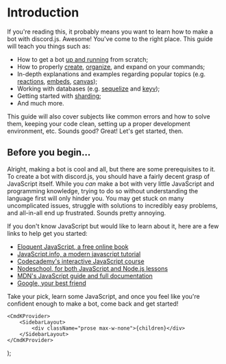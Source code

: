 
# Introduction

If you're reading this, it probably means you want to learn how to make a bot with discord.js. Awesome! You've come to the right place.
This guide will teach you things such as:

- How to get a bot [up and running](/preparations/) from scratch;
- How to properly [create](/creating-your-bot/), [organize](/creating-your-bot/command-handling.md), and expand on your commands;
- In-depth explanations and examples regarding popular topics (e.g. [reactions](/popular-topics/reactions.md), [embeds](/popular-topics/embeds.md), [canvas](/popular-topics/canvas.md));
- Working with databases (e.g. [sequelize](/sequelize/) and [keyv](/keyv/));
- Getting started with [sharding](/sharding/);
- And much more.

This guide will also cover subjects like common errors and how to solve them, keeping your code clean, setting up a proper development environment, etc.
Sounds good? Great! Let's get started, then.

## Before you begin...

Alright, making a bot is cool and all, but there are some prerequisites to it. To create a bot with discord.js, you should have a fairly decent grasp of JavaScript itself.
While you _can_ make a bot with very little JavaScript and programming knowledge, trying to do so without understanding the language first will only hinder you. You may get stuck on many uncomplicated issues, struggle with solutions to incredibly easy problems, and all-in-all end up frustrated. Sounds pretty annoying.

If you don't know JavaScript but would like to learn about it, here are a few links to help get you started:

- [Eloquent JavaScript, a free online book](http://eloquentjavascript.net/)
- [JavaScript.info, a modern javascript tutorial](https://javascript.info/)
- [Codecademy's interactive JavaScript course](https://www.codecademy.com/learn/introduction-to-javascript)
- [Nodeschool, for both JavaScript and Node.js lessons](https://nodeschool.io/)
- [MDN's JavaScript guide and full documentation](https://developer.mozilla.org/en-US/docs/Web/JavaScript)
- [Google, your best friend](https://google.com)

Take your pick, learn some JavaScript, and once you feel like you're confident enough to make a bot, come back and get started!

	<CmdKProvider>
		<SidebarLayout>
			<div className="prose max-w-none">{children}</div>
		</SidebarLayout>
	</CmdKProvider>
);
